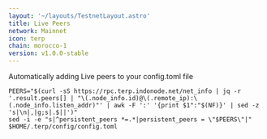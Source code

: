 ```yaml
---
layout: '~/layouts/TestnetLayout.astro'
title: Live Peers
network: Mainnet
icon: terp
chain: morocco-1
version: v1.0.0-stable
---
```

Automatically adding Live peers to your config.toml file
```
PEERS="$(curl -sS https://rpc.terp.indonode.net/net_info | jq -r '.result.peers[] | "\(.node_info.id)@\(.remote_ip):\(.node_info.listen_addr)"' | awk -F ':' '{print $1":"$(NF)}' | sed -z 's|\n|,|g;s|.$||')"
sed -i -e "s|^persistent_peers *=.*|persistent_peers = \"$PEERS\"|" $HOME/.terp/config/config.toml
```